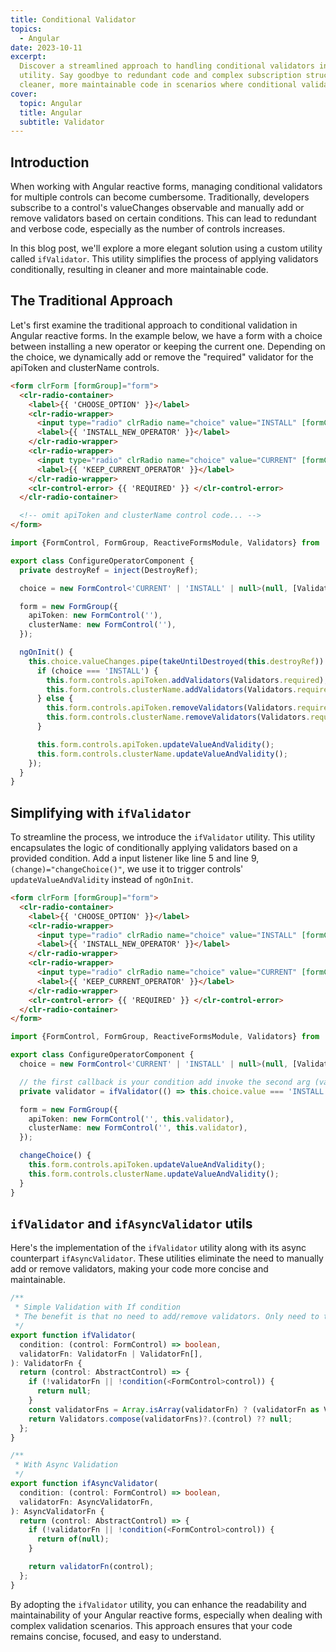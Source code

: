 ```yaml
---
title: Conditional Validator
topics:
  - Angular
date: 2023-10-11
excerpt:
  Discover a streamlined approach to handling conditional validators in Angular reactive forms with the ifValidator
  utility. Say goodbye to redundant code and complex subscription structures. This blog unveils an elegant solution for
  cleaner, more maintainable code in scenarios where conditional validation is a necessity.
cover:
  topic: Angular
  title: Angular
  subtitle: Validator
---
```


## Introduction

When working with Angular reactive forms, managing conditional validators for multiple controls can become cumbersome.
Traditionally, developers subscribe to a control's valueChanges observable and manually add or remove validators based
on certain conditions. This can lead to redundant and verbose code, especially as the number of controls increases.

In this blog post, we'll explore a more elegant solution using a custom utility called `ifValidator`. This utility
simplifies the process of applying validators conditionally, resulting in cleaner and more maintainable code.

## The Traditional Approach

Let's first examine the traditional approach to conditional validation in Angular reactive forms. In the example below,
we have a form with a choice between installing a new operator or keeping the current one. Depending on the choice, we
dynamically add or remove the "required" validator for the apiToken and clusterName controls.

```html
<form clrForm [formGroup]="form">
  <clr-radio-container>
    <label>{{ 'CHOOSE_OPTION' }}</label>
    <clr-radio-wrapper>
      <input type="radio" clrRadio name="choice" value="INSTALL" [formControl]="choice" />
      <label>{{ 'INSTALL_NEW_OPERATOR' }}</label>
    </clr-radio-wrapper>
    <clr-radio-wrapper>
      <input type="radio" clrRadio name="choice" value="CURRENT" [formControl]="choice" />
      <label>{{ 'KEEP_CURRENT_OPERATOR' }}</label>
    </clr-radio-wrapper>
    <clr-control-error> {{ 'REQUIRED' }} </clr-control-error>
  </clr-radio-container>

  <!-- omit apiToken and clusterName control code... -->
</form>
```

```ts
import {FormControl, FormGroup, ReactiveFormsModule, Validators} from '@angular/forms';

export class ConfigureOperatorComponent {
  private destroyRef = inject(DestroyRef);

  choice = new FormControl<'CURRENT' | 'INSTALL' | null>(null, [Validators.required]);

  form = new FormGroup({
    apiToken: new FormControl(''),
    clusterName: new FormControl(''),
  });

  ngOnInit() {
    this.choice.valueChanges.pipe(takeUntilDestroyed(this.destroyRef)).subscribe((choice) => {
      if (choice === 'INSTALL') {
        this.form.controls.apiToken.addValidators(Validators.required);
        this.form.controls.clusterName.addValidators(Validators.required);
      } else {
        this.form.controls.apiToken.removeValidators(Validators.required);
        this.form.controls.clusterName.removeValidators(Validators.required);
      }

      this.form.controls.apiToken.updateValueAndValidity();
      this.form.controls.clusterName.updateValueAndValidity();
    });
  }
}
```

## Simplifying with `ifValidator`

To streamline the process, we introduce the `ifValidator` utility. This utility encapsulates the logic of conditionally
applying validators based on a provided condition. Add a input listener like line 5 and line 9,
`(change)="changeChoice()"`, we use it to trigger controls' `updateValueAndValidity` instead of `ngOnInit`.

```html {5,9} showLineNumbers
<form clrForm [formGroup]="form">
  <clr-radio-container>
    <label>{{ 'CHOOSE_OPTION' }}</label>
    <clr-radio-wrapper>
      <input type="radio" clrRadio name="choice" value="INSTALL" [formControl]="choice" (change)="changeChoice()" />
      <label>{{ 'INSTALL_NEW_OPERATOR' }}</label>
    </clr-radio-wrapper>
    <clr-radio-wrapper>
      <input type="radio" clrRadio name="choice" value="CURRENT" [formControl]="choice" (change)="changeChoice()" />
      <label>{{ 'KEEP_CURRENT_OPERATOR' }}</label>
    </clr-radio-wrapper>
    <clr-control-error> {{ 'REQUIRED' }} </clr-control-error>
  </clr-radio-container>
</form>
```

```ts {7, 14-17} showLineNumbers
import {FormControl, FormGroup, ReactiveFormsModule, Validators} from '@angular/forms';

export class ConfigureOperatorComponent {
  choice = new FormControl<'CURRENT' | 'INSTALL' | null>(null, [Validators.required]);

  // the first callback is your condition add invoke the second arg (validator)
  private validator = ifValidator(() => this.choice.value === 'INSTALL', [Validators.required]);

  form = new FormGroup({
    apiToken: new FormControl('', this.validator),
    clusterName: new FormControl('', this.validator),
  });

  changeChoice() {
    this.form.controls.apiToken.updateValueAndValidity();
    this.form.controls.clusterName.updateValueAndValidity();
  }
}
```

## `ifValidator` and `ifAsyncValidator` utils

Here's the implementation of the `ifValidator` utility along with its async counterpart `ifAsyncValidator`. These
utilities eliminate the need to manually add or remove validators, making your code more concise and maintainable.

```ts
/**
 * Simple Validation with If condition
 * The benefit is that no need to add/remove validators. Only need to trigger updateValueAndValidity.
 */
export function ifValidator(
  condition: (control: FormControl) => boolean,
  validatorFn: ValidatorFn | ValidatorFn[],
): ValidatorFn {
  return (control: AbstractControl) => {
    if (!validatorFn || !condition(<FormControl>control)) {
      return null;
    }
    const validatorFns = Array.isArray(validatorFn) ? (validatorFn as ValidatorFn[]) : [validatorFn];
    return Validators.compose(validatorFns)?.(control) ?? null;
  };
}

/**
 * With Async Validation
 */
export function ifAsyncValidator(
  condition: (control: FormControl) => boolean,
  validatorFn: AsyncValidatorFn,
): AsyncValidatorFn {
  return (control: AbstractControl) => {
    if (!validatorFn || !condition(<FormControl>control)) {
      return of(null);
    }

    return validatorFn(control);
  };
}
```

By adopting the `ifValidator` utility, you can enhance the readability and maintainability of your Angular reactive
forms, especially when dealing with complex validation scenarios. This approach ensures that your code remains concise,
focused, and easy to understand.
